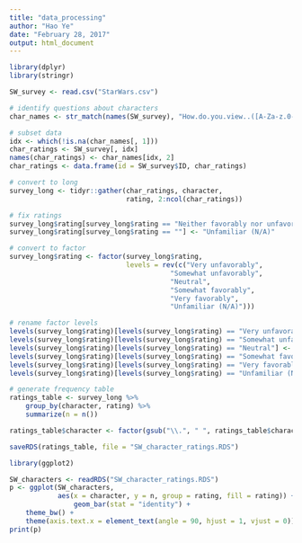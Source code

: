 ```yaml
---
title: "data_processing"
author: "Hao Ye"
date: "February 28, 2017"
output: html_document
---
```


```r
library(dplyr)
library(stringr)

SW_survey <- read.csv("StarWars.csv")

# identify questions about characters
char_names <- str_match(names(SW_survey), "How.do.you.view..([A-Za-z.0-9]+).")

# subset data
idx <- which(!is.na(char_names[, 1]))
char_ratings <- SW_survey[, idx]
names(char_ratings) <- char_names[idx, 2]
char_ratings <- data.frame(id = SW_survey$ID, char_ratings)

# convert to long
survey_long <- tidyr::gather(char_ratings, character, 
                             rating, 2:ncol(char_ratings))

# fix ratings
survey_long$rating[survey_long$rating == "Neither favorably nor unfavorably (neutral)"] <- "Neutral"
survey_long$rating[survey_long$rating == ""] <- "Unfamiliar (N/A)"

# convert to factor
survey_long$rating <- factor(survey_long$rating, 
                             levels = rev(c("Very unfavorably", 
                                        "Somewhat unfavorably", 
                                        "Neutral", 
                                        "Somewhat favorably", 
                                        "Very favorably", 
                                        "Unfamiliar (N/A)")))

# rename factor levels
levels(survey_long$rating)[levels(survey_long$rating) == "Very unfavorably"] <- "1 - Very unfavorably"
levels(survey_long$rating)[levels(survey_long$rating) == "Somewhat unfavorably"] <- "2 - Somewhat unfavorably"
levels(survey_long$rating)[levels(survey_long$rating) == "Neutral"] <- "3 - Neutral"
levels(survey_long$rating)[levels(survey_long$rating) == "Somewhat favorably"] <- "4 - Somewhat favorably"
levels(survey_long$rating)[levels(survey_long$rating) == "Very favorably"] <- "5 - Very favorably"
levels(survey_long$rating)[levels(survey_long$rating) == "Unfamiliar (N/A)"] <- "NA - Unfamiliar"

# generate frequency table
ratings_table <- survey_long %>%
    group_by(character, rating) %>%
    summarize(n = n())

ratings_table$character <- factor(gsub("\\.", " ", ratings_table$character))

saveRDS(ratings_table, file = "SW_character_ratings.RDS")
```

```r
library(ggplot2)

SW_characters <- readRDS("SW_character_ratings.RDS")
p <- ggplot(SW_characters, 
            aes(x = character, y = n, group = rating, fill = rating)) + 
                geom_bar(stat = "identity") + 
    theme_bw() + 
    theme(axis.text.x = element_text(angle = 90, hjust = 1, vjust = 0))
print(p)
```

